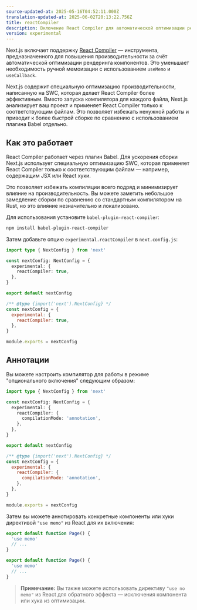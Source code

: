 ```yaml
---
source-updated-at: 2025-05-16T04:52:11.000Z
translation-updated-at: 2025-06-02T20:13:22.756Z
title: reactCompiler
description: Включение React Compiler для автоматической оптимизации рендеринга компонентов.
version: experimental
---
```


Next.js включает поддержку [React Compiler](https://react.dev/learn/react-compiler) — инструмента, предназначенного для повышения производительности за счёт автоматической оптимизации рендеринга компонентов. Это уменьшает необходимость ручной мемоизации с использованием `useMemo` и `useCallback`.

Next.js содержит специальную оптимизацию производительности, написанную на SWC, которая делает React Compiler более эффективным. Вместо запуска компилятора для каждого файла, Next.js анализирует ваш проект и применяет React Compiler только к соответствующим файлам. Это позволяет избежать ненужной работы и приводит к более быстрой сборке по сравнению с использованием плагина Babel отдельно.

## Как это работает

React Compiler работает через плагин Babel. Для ускорения сборки Next.js использует специальную оптимизацию SWC, которая применяет React Compiler только к соответствующим файлам — например, содержащим JSX или React хуки.

Это позволяет избежать компиляции всего подряд и минимизирует влияние на производительность. Вы можете заметить небольшое замедление сборки по сравнению со стандартным компилятором на Rust, но это влияние незначительно и локализовано.

Для использования установите `babel-plugin-react-compiler`:

```bash filename="Terminal"
npm install babel-plugin-react-compiler
```

Затем добавьте опцию `experimental.reactCompiler` в `next.config.js`:

```ts filename="next.config.ts" switcher
import type { NextConfig } from 'next'

const nextConfig: NextConfig = {
  experimental: {
    reactCompiler: true,
  },
}

export default nextConfig
```

```js filename="next.config.js" switcher
/** @type {import('next').NextConfig} */
const nextConfig = {
  experimental: {
    reactCompiler: true,
  },
}

module.exports = nextConfig
```

## Аннотации

Вы можете настроить компилятор для работы в режиме "опционального включения" следующим образом:

```ts filename="next.config.ts" switcher
import type { NextConfig } from 'next'

const nextConfig: NextConfig = {
  experimental: {
    reactCompiler: {
      compilationMode: 'annotation',
    },
  },
}

export default nextConfig
```

```js filename="next.config.js" switcher
/** @type {import('next').NextConfig} */
const nextConfig = {
  experimental: {
    reactCompiler: {
      compilationMode: 'annotation',
    },
  },
}

module.exports = nextConfig
```

Затем вы можете аннотировать конкретные компоненты или хуки директивой `"use memo"` из React для их включения:

```ts filename="app/page.tsx" switcher
export default function Page() {
  'use memo'
  // ...
}
```

```js filename="app/page.js" switcher
export default function Page() {
  'use memo'
  // ...
}
```

> **Примечание:** Вы также можете использовать директиву `"use no memo"` из React для обратного эффекта — исключения компонента или хука из оптимизации.